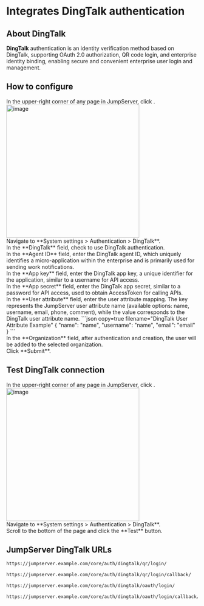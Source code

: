 
# Integrates DingTalk authentication

## About DingTalk
**DingTalk** authentication is an identity verification method based on DingTalk, supporting OAuth 2.0 authorization, QR code login, and enterprise identity binding, enabling secure and convenient enterprise user login and management.

## How to configure
<Steps>
<div>
In the upper-right corner of any page in JumpServer, click <Icon name="settings"/>.
<img src="/images/docs/admin-guides/system-settings/nav-settings.png" alt="image" width="350"/>
</div>

<div>
Navigate to **System settings > Authentication > DingTalk**.
</div>

<div>
In the **DingTalk** field, check to use DingTalk authentication.
</div>

<div>
In the **Agent ID** field, enter the DingTalk agent ID, which uniquely identifies a micro-application within the enterprise and is primarily used for sending work notifications.
</div>


<div>
In the **App key** field, enter the DingTalk app key, a unique identifier for the application, similar to a username for API access.
</div>

<div>
In the **App secret** field, enter the DingTalk app secret, similar to a password for API access, used to obtain AccessToken for calling APIs.
</div>

<div>
In the **User attribute** field, enter the user attribute mapping. The key represents the JumpServer user attribute name (available options: name, username, email, phone, comment), while the value corresponds to the DingTalk user attribute name.
```json copy=true filename="DingTalk User Attribute Example"
{
  "name": "name",
  "username": "name",
  "email": "email"
}
```
</div>

<div>
In the **Organization** field, after authentication and creation, the user will be added to the selected organization.
</div>

<div>
Click **Submit**.
</div>

</Steps>

## Test DingTalk connection
<Steps>
<div>
In the upper-right corner of any page in JumpServer, click <Icon name="settings"/>.
<img src="/images/docs/admin-guides/system-settings/nav-settings.png" alt="image" width="350"/>
</div>

<div>
Navigate to **System settings > Authentication > DingTalk**.
</div>

<div>
Scroll to the bottom of the page and click the **Test** button.
</div>

</Steps>

## JumpServer DingTalk URLs

```md filename="QR Login URL"
https://jumpserver.example.com/core/auth/dingtalk/qr/login/
```

```md filename="QR Login Success Callback URL"
https://jumpserver.example.com/core/auth/dingtalk/qr/login/callback/
```

```md filename="OAuth Login URL"
https://jumpserver.example.com/core/auth/dingtalk/oauth/login/
```

```md filename="OAuth Login Success Callback URL"
https://jumpserver.example.com/core/auth/dingtalk/oauth/login/callback/
```